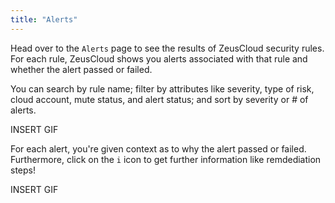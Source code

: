 ```yaml
---
title: "Alerts"
---
```


Head over to the `Alerts` page to see the results of ZeusCloud security rules. For each rule, ZeusCloud shows you alerts associated with that rule and whether the alert passed or failed.

You can search by rule name; filter by attributes like severity, type of risk, cloud account, mute status, and alert status; and sort by severity or # of alerts.

INSERT GIF

For each alert, you're given context as to why the alert passed or failed. Furthermore, click on the `i` icon to get further information like remdediation steps!

INSERT GIF
